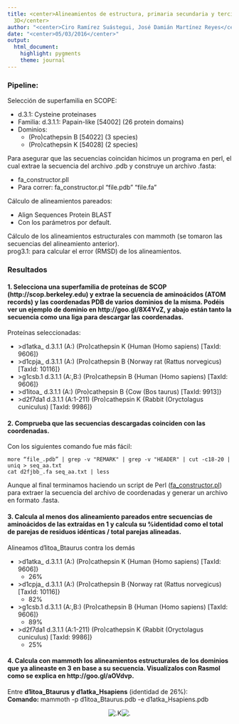 ```yaml
---
title: <center>Alineamientos de estructura, primaria secundaria y terciaria. Algoritmos
  3D</center>
author: "<center>Ciro Ramírez Suástegui, José Damián Martínez Reyes</center>"
date: "<center>05/03/2016</center>"
output:
  html_document:
    highlight: pygments
    theme: journal
---
```


### Pipeline:

Selección de superfamilia en SCOPE:

- d.3.1: Cysteine proteinases
- Familia: d.3.1.1: Papain-like [54002] (26 protein domains)
- Dominios:
    + (Pro)cathepsin B [54022] (3 species)
    + (Pro)cathepsin K [54028] (2 species)
    
Para asegurar que las secuencias coincidan hicimos un programa en perl, el cual extrae la secuencia del archivo .pdb y construye un archivo .fasta:

- fa_constructor.pll
- Para correr: fa_constructor.pl "file.pdb" "file.fa"

Cálculo de alineamientos pareados:

- Align Sequences Protein BLAST
- Con los parámetros por default.

Cálculo de los alineamientos estructurales con mammoth (se tomaron las secuencias del alineamiento anterior).  
prog3.1: para calcular el error (RMSD) de los alineamientos.

### Resultados

#### 1. Selecciona una superfamilia de proteínas de SCOP (http://scop.berkeley.edu) y extrae la secuencia de aminoácidos (ATOM records) y las coordenadas PDB de varios dominios de la misma. Podéis ver un ejemplo de dominio en http://goo.gl/8X4YvZ, y abajo están tanto la secuencia como una liga para descargar las coordenadas.

Proteínas seleccionadas:

- \>d1atka_ d.3.1.1 (A:) (Pro)cathepsin K {Human (Homo sapiens) [TaxId: 9606]}
- \>d1cpja_ d.3.1.1 (A:) (Pro)cathepsin B {Norway rat (Rattus norvegicus) [TaxId: 10116]}
- \>g1csb.1 d.3.1.1 (A:,B:) (Pro)cathepsin B {Human (Homo sapiens) [TaxId: 9606]}
- \>d1itoa_ d.3.1.1 (A:) (Pro)cathepsin B {Cow (Bos taurus) [TaxId: 9913]}
- \>d2f7da1 d.3.1.1 (A:1-211) (Pro)cathepsin K {Rabbit (Oryctolagus cuniculus) [TaxId: 9986]}

#### 2. Comprueba que las secuencias descargadas coinciden con las coordenadas.

Con los siguientes comando fue más fácil:  

    more “file_.pdb” | grep -v "REMARK" | grep -v "HEADER" | cut -c18-20 | uniq > seq_aa.txt
    cat d2fjbb_.fa seq_aa.txt | less  

Aunque al final terminamos haciendo un script de Perl ([fa_constructor.pl](https://goo.gl/C0j2Sw)) para extraer la secuencia del archivo de coordenadas y generar un archivo en formato .fasta.

#### 3. Calcula al menos dos alineamiento pareados entre secuencias de aminoácidos de las extraídas en 1 y calcula su %identidad como el total de parejas de residuos idénticas / total parejas alineadas.

Alineamos d1itoa_Btaurus contra los demás

- \>d1atka_ d.3.1.1 (A:) (Pro)cathepsin K {Human (Homo sapiens) [TaxId: 9606]}
    + 26%
- \>d1cpja_ d.3.1.1 (A:) (Pro)cathepsin B {Norway rat (Rattus norvegicus) [TaxId: 10116]}
    + 82%
- \>g1csb.1 d.3.1.1 (A:,B:) (Pro)cathepsin B {Human (Homo sapiens) [TaxId: 9606]}
    + 89%
- \>d2f7da1 d.3.1.1 (A:1-211) (Pro)cathepsin K {Rabbit (Oryctolagus cuniculus) [TaxId: 9986]}
    + 25%

#### 4. Calcula con mammoth los alineamientos estructurales de los dominios que ya alineaste en 3 en base a su secuencia. Visualízalos con Rasmol como se explica en http://goo.gl/aOVdvp.

Entre **d1itoa_Btaurus y d1atka_Hsapiens** (identidad de 26%):  
**Comando:** mammoth -p d1itoa_Btaurus.pdb -e d1atka_Hsapiens.pdb
<center><div style="width:200px; height=200px">
![.K](http://i64.tinypic.com/ezl405.png)![.](http://i64.tinypic.com/ezl405.png)
</div></center>